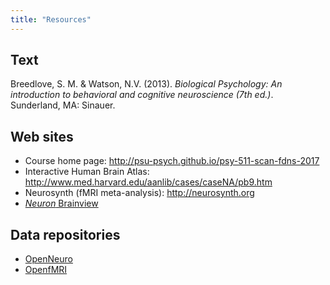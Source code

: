 ```yaml
---
title: "Resources"
---
```


## Text

Breedlove, S. M. & Watson, N.V. (2013). *Biological Psychology: An introduction to behavioral and cognitive neuroscience (7th ed.)*. Sunderland, MA: Sinauer.

## Web sites

- Course home page: <http://psu-psych.github.io/psy-511-scan-fdns-2017>
- Interactive Human Brain Atlas: <http://www.med.harvard.edu/aanlib/cases/caseNA/pb9.htm>
- Neurosynth (fMRI meta-analysis): <http://neurosynth.org>
- [*Neuron* Brainview](http://www.cell.com/neuron/brainview)

## Data repositories

- [OpenNeuro](http://openneuro.org)
- [OpenfMRI](http://openfmri.org)